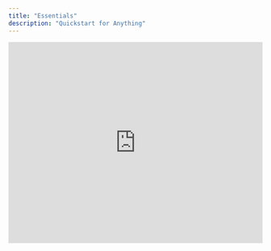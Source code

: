 ```yaml
---
title: "Essentials"
description: "Quickstart for Anything"
---
```


<Frame caption="Anything Essentials Video">
  <iframe
    width="100%"
    height="400"
    src="https://www.loom.com/embed/16c63852a1464cb9a7c9fbc824e63783"
    title="Anything Essentials Video"
    frameBorder="0"
    allow="accelerometer; autoplay; clipboard-write; encrypted-media; gyroscope; picture-in-picture; fullscreen"
    allowFullScreen
    webkitallowfullscreen="true"
    mozallowfullscreen="true"
  />
</Frame>

## Getting started

Build your application by conversing with Anything. Describe your requirements using **text** or **images** (paste them directly into the chat).

<Frame caption="Anything builder interface showing the main canvas, chat, and key controls">
  ![Mobile Build Sample](/images/mobilebuildsample.png)
</Frame>

### Keyboard shortcuts

Speed up your workflow with these shortcuts:

- Press `cmd-enter` (or `ctrl-enter` on Windows) to send messages
- Use `/` **commands** to add [Integrations](/builder/integrations) or create new elements

### Project components

Anything projects can contain multiple elements to build end-to-end applications:

- [**Pages**](/builder/pages) - Application screens and user interfaces
- [**Components**](/builder/components) - Reusable UI elements
- [**Functions**](/builder/functions) - Backend logic and external API calls
- [**Databases**](/builder/databases) - Data storage and persistence
- [**User Accounts**](/builder/user-accounts) - Authentication and user management
- **Assets** - Images, logos, and media files

New projects begin with a single page that you can expand upon.

## Iterating and improving

Enhance your application by sending instructional messages to the assistant. Anything updates your application based on your input and the current project state.

### Best practices

- Be specific and concise in your instructions
- Reference specific elements or pages for targeted edits
- Review our [prompting guide](/prompting) for optimal results
- Lean on our [Discussion Mode](#discussion-mode) to plan integrations, changes or debug issues
- Learn how to [triage issues](/support/help#how-to-triage) with our troubleshooting guide

## Navigating your application

- Use the top-level navigation to switch between pages
- Features and pages are automatically added as you build
- Completion notifications appear in the chat
- Preview functionality may require navigation to specific areas or sample user login

![Xnapper 2025 07 21 10 33 56 Pn](/images/Xnapper-2025-07-21-10.33.56.png)

## Thinking mode

Enabled by default to enhance the builder experience. The AI agent works beyond just coding to investigate, research, and access internal and external resources to build the best application possible.

![Thinking1](/images/thinking1.png)

### Example queries

- "Can you redesign this page to match the style of [website URL]?"
- "Make this app look like Instagram's design but for [your use case]"
- "I pasted a screenshot of a design I like - can you implement something similar?"

## Discussion mode

Enable discussion mode to receive input, feedback, and best practices directly from the AI.

<Warning>
  Discussion mode intentionally prevents the builder from making changes to your project but it can do important work on your behalf to shape prompts, research API documentation and a lot more.
</Warning>

<Frame caption="Discussion Mode Demo">
  <iframe
    width="100%"
    height="400"
    src="https://www.loom.com/embed/e8f4e6ebbc0945cd9e01a67221b71e73?sid=9bb404b9-3b34-4af4-a316-f0af3d4e1b51"
    title="Discussion Mode Demo"
    frameBorder="0"
    allow="accelerometer; autoplay; clipboard-write; encrypted-media; gyroscope; picture-in-picture; fullscreen"
    allowFullScreen
    webkitallowfullscreen="true"
    mozallowfullscreen="true"
  />
</Frame>

### Use cases

- Ask questions and receive suggestions from the builder
- Help inquire about a feature you want but don't know how to prompt around
- Debug issues with your application by providing a detailed description of the problem
- Inquire about functionality or mobile compatibility
- Plan [External API integrations](/quick-tips/external-apis) with the builder

## Code generation

When you send a message, Anything uses your input, message history, and application code history to generate new versions.

During generation, you'll see a **code stream** or **building icon**. Once complete, test your application in **Preview or Demo Mode.**

<Tip>
  [Pro members](https://create.xyz/pricing) receive enhanced generations with more context and history for smarter changes.
</Tip>

<Tip>
  Read our [prompting guide](/prompting) to learn effective communication techniques.
</Tip>

## Version history

Anything automatically saves your version history as you build.

### Version management

- Tap **previous versions** in the chat to view them
- **Restore** any previous version using the revert button

![Xnapper-2025-07-08-11.38.06.png](/images/Xnapper-2025-07-08-11.38.06.png)

Access your complete version history via the dropdown menu in the upper left or use `cmd + option + shift + h`

## View modes

Switch between different modes to work on your application. Learn more about [controls](/builder/controls):

- **Demo mode** - Default view for building and testing your application
- **Code mode** - View and edit the underlying code
- **Preview** - Live sandbox to test your site as a public user, including functions, authentication, and payment systems

## Adding new elements

Expand your project through direct instructions to the builder:

- Chat with the builder about new requirements: "Create a new page for blog posts" or "Add user accounts for paid members"
- Use "/" commands to set up [Integrations](/builder/integrations) or upload assets

## Stopping generation

- Click the stop icon in the builder chat to halt unwanted changes or cancel requests

![Stop Pn](/images/stop.png)

## Refreshing preview

If changes aren't appearing, use the refresh button in the upper toolbar to update demo mode.

![Refresh Pn](/images/refresh.png)

## Project settings

Configure important project-specific settings including assets, secret keys, custom instructions, generation settings, authentication providers, branding, social sharing, and mobile app settings.

![Ezgif 6c735490bbae99 Gi](/images/ezgif-6c735490bbae99.gif)

### Available settings

- **Assets** - Upload images for repeated use in your project
- **Custom Instructions** - Shape builder interactions and project behavior (advanced feature)
- **Generation Settings** - Pro users can select their preferred LLM
- **Saved Secrets** - Store API keys for integrations
- **Providers** - Configure authentication options for user accounts
- **Branding and Icons** - Mobile app resources (coming soon)
- **Social Share** - Configure titles and descriptions for search engines and social media

<Warning>
  Certain custom instructions can prevent the builder from functioning correctly if they conflict with default behavior.
</Warning>

## Publishing your application

<Tip>
  You can view edits in demo mode or preview without publishing. Only publish when ready to share with external parties or go live.
</Tip>

When ready to launch, click the **Publish** button in the top right. Learn more about [Publishing](/publish-and-share/publish).